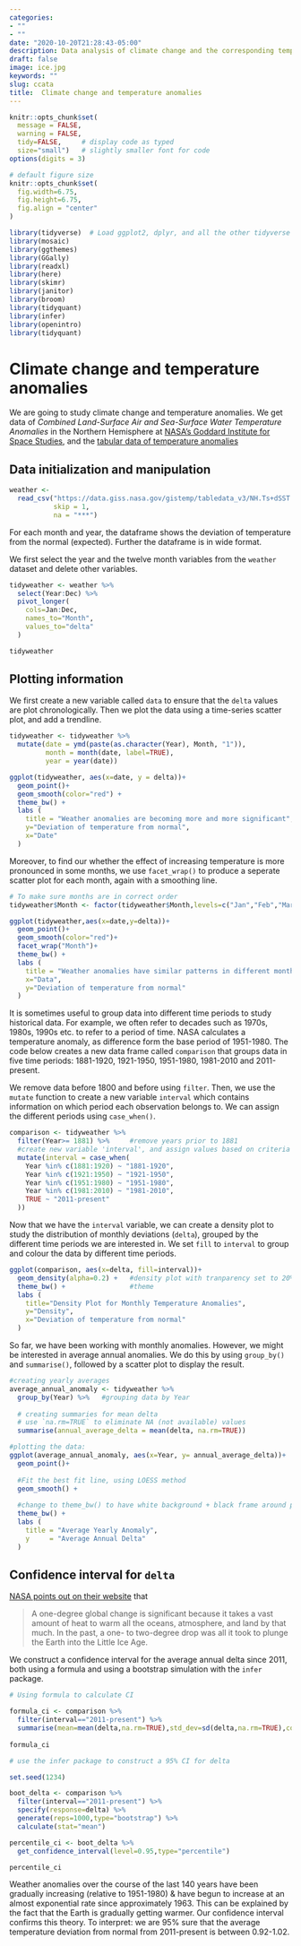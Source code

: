 ```yaml
---
categories:
- ""
- ""
date: "2020-10-20T21:28:43-05:00"
description: Data analysis of climate change and the corresponding temperature anomalies 
draft: false
image: ice.jpg
keywords: ""
slug: ccata
title:  Climate change and temperature anomalies 
---
```


```r
knitr::opts_chunk$set(
  message = FALSE, 
  warning = FALSE, 
  tidy=FALSE,     # display code as typed
  size="small")   # slightly smaller font for code
options(digits = 3)

# default figure size
knitr::opts_chunk$set(
  fig.width=6.75, 
  fig.height=6.75,
  fig.align = "center"
)
```

```r
library(tidyverse)  # Load ggplot2, dplyr, and all the other tidyverse packages
library(mosaic)
library(ggthemes)
library(GGally)
library(readxl)
library(here)
library(skimr)
library(janitor)
library(broom)
library(tidyquant)
library(infer)
library(openintro)
library(tidyquant)
```


# Climate change and temperature anomalies 

We are going to study climate change and temperature anomalies. We get data of *Combined Land-Surface Air and Sea-Surface Water Temperature Anomalies* in the Northern Hemisphere at [NASA's Goddard Institute for Space Studies](https://data.giss.nasa.gov/gistemp), and the [tabular data of temperature anomalies](https://data.giss.nasa.gov/gistemp/tabledata_v3/NH.Ts+dSST.txt)


## Data initialization and manipulation


```r

weather <- 
  read_csv("https://data.giss.nasa.gov/gistemp/tabledata_v3/NH.Ts+dSST.csv", 
           skip = 1, 
           na = "***")

```



For each month and year, the dataframe shows the deviation of temperature from the normal (expected). Further the dataframe is in wide format. 

We first select the year and the twelve month variables from the `weather` dataset and delete other variables.
```r
tidyweather <- weather %>%
  select(Year:Dec) %>%
  pivot_longer(
    cols=Jan:Dec,
    names_to="Month",
    values_to="delta"
  )

tidyweather
```

## Plotting information

We first create a new variable called `data` to ensure that the `delta` values are plot chronologically. Then we plot the data using a time-series scatter plot, and add a trendline.
```r

tidyweather <- tidyweather %>%
  mutate(date = ymd(paste(as.character(Year), Month, "1")),
         month = month(date, label=TRUE),
         year = year(date))

ggplot(tidyweather, aes(x=date, y = delta))+
  geom_point()+
  geom_smooth(color="red") +
  theme_bw() +
  labs (
    title = "Weather anomalies are becoming more and more significant",
    y="Deviation of temperature from normal",
    x="Date"
  )

```


Moreover, to find our whether the effect of increasing temperature is more pronounced in some months, we use `facet_wrap()` to produce a seperate scatter plot for each month, again with a smoothing line.

```r

# To make sure months are in correct order
tidyweather$Month <- factor(tidyweather$Month,levels=c("Jan","Feb","Mar","Apr","May","Jun","Jul","Aug","Sep","Oct","Nov","Dec"))

ggplot(tidyweather,aes(x=date,y=delta))+
  geom_point()+
  geom_smooth(color="red")+
  facet_wrap("Month")+
  theme_bw() +
  labs (
    title = "Weather anomalies have similar patterns in different months",
    x="Data",
    y="Deviation of temperature from normal"
  )

```

It is sometimes useful to group data into different time periods to study historical data. For example, we often refer to decades such as 1970s, 1980s, 1990s etc. to refer to a period of time. NASA calculates a temperature anomaly, as difference form the base period of 1951-1980. The code below creates a new data frame called `comparison` that groups data in five time periods: 1881-1920, 1921-1950, 1951-1980, 1981-2010 and 2011-present.

We remove data before 1800 and before using `filter`. Then, we use the `mutate` function to create a new variable `interval` which contains information on which period each observation belongs to. We can assign the different periods using `case_when()`.

```r

comparison <- tidyweather %>% 
  filter(Year>= 1881) %>%     #remove years prior to 1881
  #create new variable 'interval', and assign values based on criteria below:
  mutate(interval = case_when(
    Year %in% c(1881:1920) ~ "1881-1920",
    Year %in% c(1921:1950) ~ "1921-1950",
    Year %in% c(1951:1980) ~ "1951-1980",
    Year %in% c(1981:2010) ~ "1981-2010",
    TRUE ~ "2011-present"
  ))

```

Now that we have the `interval` variable, we can create a density plot to study the distribution of monthly deviations (`delta`), grouped by the different time periods we are interested in. We set `fill` to `interval` to group and colour the data by different time periods.

```r

ggplot(comparison, aes(x=delta, fill=interval))+
  geom_density(alpha=0.2) +   #density plot with tranparency set to 20%
  theme_bw() +                #theme
  labs (
    title="Density Plot for Monthly Temperature Anomalies",
    y="Density", 
    x="Deviation of temperature from normal"
  )

```

So far, we have been working with monthly anomalies. However, we might be interested in average annual anomalies. We do this by using `group_by()` and `summarise()`, followed by a scatter plot to display the result. 

```r

#creating yearly averages
average_annual_anomaly <- tidyweather %>% 
  group_by(Year) %>%   #grouping data by Year
  
  # creating summaries for mean delta 
  # use `na.rm=TRUE` to eliminate NA (not available) values 
  summarise(annual_average_delta = mean(delta, na.rm=TRUE)) 

#plotting the data:
ggplot(average_annual_anomaly, aes(x=Year, y= annual_average_delta))+
  geom_point()+
  
  #Fit the best fit line, using LOESS method
  geom_smooth() +
  
  #change to theme_bw() to have white background + black frame around plot
  theme_bw() +
  labs (
    title = "Average Yearly Anomaly",
    y     = "Average Annual Delta"
  )                         


```



## Confidence interval for `delta`

[NASA points out on their website](https://earthobservatory.nasa.gov/world-of-change/decadaltemp.php) that 

> A one-degree global change is significant because it takes a vast amount of heat to warm all the oceans, atmosphere, and land by that much. In the past, a one- to two-degree drop was all it took to plunge the Earth into the Little Ice Age.

We construct a confidence interval for the average annual delta since 2011, both using a formula and using a bootstrap simulation with the `infer` package.

```r

# Using formula to calculate CI

formula_ci <- comparison %>% 
  filter(interval=="2011-present") %>%
  summarise(mean=mean(delta,na.rm=TRUE),std_dev=sd(delta,na.rm=TRUE),count=n(),se=std_dev/sqrt(count),CI_95=mean+1.96*se,CI_5=mean-1.96*se)
  
formula_ci
```

```r

# use the infer package to construct a 95% CI for delta

set.seed(1234)

boot_delta <- comparison %>%
  filter(interval=="2011-present") %>%
  specify(response=delta) %>%
  generate(reps=1000,type="bootstrap") %>%
  calculate(stat="mean")

percentile_ci <- boot_delta %>%
  get_confidence_interval(level=0.95,type="percentile")

percentile_ci

```

Weather anomalies over the course of the last 140 years have been gradually increasing (relative to 1951-1980) & have begun to increase at an almost exponential rate since approximately 1963. This can be explained by the fact that the Earth is gradually getting warmer. Our confidence interval confirms this theory. To interpret: we are 95% sure that the average temperature deviation from normal from 2011-present is between 0.92-1.02.



